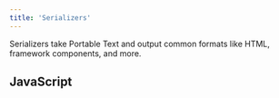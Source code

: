 ```yaml
---
title: 'Serializers'
---
```



Serializers take Portable Text and output common formats like HTML, framework components, and more.

## JavaScript

<CardGrid>
    <LinkCard
        title="@portabletext/to-html"
        description="Portable Text to HTML"
        href="https://github.com/portabletext/to-html/" />
    <LinkCard
        title="@portabletext/react-portabletext"
        description="Portable Text to React components"
        href="https://github.com/portabletext/react-portabletext/" />
    <LinkCard
        title="@portabletext/vue-portabletext"
        description="Portable Text to Vue components"
        href="https://github.com/portabletext/vue-portabletext/" />
    <LinkCard
        title="@portabletext/svelte-portabletext"
        description="Portable Text to Svelte"
        href="https://github.com/portabletext/svelte-portabletext/" />
    <LinkCard
        title="astro-portabletext"
        description="Integrate Portable Text content in Astro"
        href="https://github.com/theisel/astro-portabletext" />

</CardGrid>
